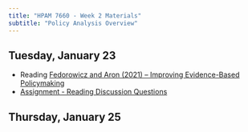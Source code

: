```yaml
---
title: "HPAM 7660 - Week 2 Materials"
subtitle: "Policy Analysis Overview"
---
```


## Tuesday, January 23

- Reading [Fedorowicz and Aron (2021) – Improving Evidence-Based Policymaking](/materials/Evidence-Based Policymaking.pdf)
- [Assignment - Reading Discussion Questions](/materials/week_2_reading_questions.pdf)

## Thursday, January 25

